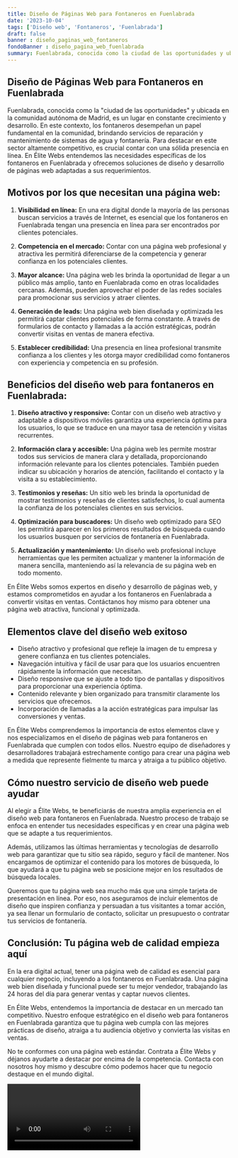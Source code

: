```yaml
---
title: Diseño de Páginas Web para Fontaneros en Fuenlabrada
date: '2023-10-04'
tags: ['Diseño web', 'Fontaneros', 'Fuenlabrada']
draft: false
banner : diseño_paginas_web_fontaneros
fondoBanner : diseño_pagina_web_fuenlabrada
summary: Fuenlabrada, conocida como la ciudad de las oportunidades y ubicada en la comunidad autónoma de Madrid, es un lugar en constante crecimiento y desarrollo. En este contexto, los fontaneros desempeñan un papel fundamental en la comunidad, brindando servicios de reparación y mantenimiento de sistemas de agua y fontanería. Para destacar en este sector altamente competitivo, es crucial contar con una sólida presencia en línea. En Élite Webs entendemos las necesidades específicas de los fontaneros en Fuenlabrada y ofrecemos soluciones de diseño y desarrollo de páginas web adaptadas a sus requerimientos.
---
```


## Diseño de Páginas Web para Fontaneros en Fuenlabrada

Fuenlabrada, conocida como la "ciudad de las oportunidades" y ubicada en la comunidad autónoma de Madrid, es un lugar en constante crecimiento y desarrollo. En este contexto, los fontaneros desempeñan un papel fundamental en la comunidad, brindando servicios de reparación y mantenimiento de sistemas de agua y fontanería. Para destacar en este sector altamente competitivo, es crucial contar con una sólida presencia en línea. En Élite Webs entendemos las necesidades específicas de los fontaneros en Fuenlabrada y ofrecemos soluciones de diseño y desarrollo de páginas web adaptadas a sus requerimientos.

## Motivos por los que necesitan una página web:

1. **Visibilidad en línea:** En una era digital donde la mayoría de las personas buscan servicios a través de Internet, es esencial que los fontaneros en Fuenlabrada tengan una presencia en línea para ser encontrados por clientes potenciales.

2. **Competencia en el mercado:** Contar con una página web profesional y atractiva les permitirá diferenciarse de la competencia y generar confianza en los potenciales clientes.

3. **Mayor alcance:** Una página web les brinda la oportunidad de llegar a un público más amplio, tanto en Fuenlabrada como en otras localidades cercanas. Además, pueden aprovechar el poder de las redes sociales para promocionar sus servicios y atraer clientes.

4. **Generación de leads:** Una página web bien diseñada y optimizada les permitirá captar clientes potenciales de forma constante. A través de formularios de contacto y llamadas a la acción estratégicas, podrán convertir visitas en ventas de manera efectiva.

5. **Establecer credibilidad:** Una presencia en línea profesional transmite confianza a los clientes y les otorga mayor credibilidad como fontaneros con experiencia y competencia en su profesión.

## Beneficios del diseño web para fontaneros en Fuenlabrada:

1. **Diseño atractivo y responsive:** Contar con un diseño web atractivo y adaptable a dispositivos móviles garantiza una experiencia óptima para los usuarios, lo que se traduce en una mayor tasa de retención y visitas recurrentes.

2. **Información clara y accesible:** Una página web les permite mostrar todos sus servicios de manera clara y detallada, proporcionando información relevante para los clientes potenciales. También pueden indicar su ubicación y horarios de atención, facilitando el contacto y la visita a su establecimiento.

3. **Testimonios y reseñas:** Un sitio web les brinda la oportunidad de mostrar testimonios y reseñas de clientes satisfechos, lo cual aumenta la confianza de los potenciales clientes en sus servicios.

4. **Optimización para buscadores:** Un diseño web optimizado para SEO les permitirá aparecer en los primeros resultados de búsqueda cuando los usuarios busquen por servicios de fontanería en Fuenlabrada.

5. **Actualización y mantenimiento:** Un diseño web profesional incluye herramientas que les permiten actualizar y mantener la información de manera sencilla, manteniendo así la relevancia de su página web en todo momento.

En Élite Webs somos expertos en diseño y desarrollo de páginas web, y estamos comprometidos en ayudar a los fontaneros en Fuenlabrada a convertir visitas en ventas. Contáctanos hoy mismo para obtener una página web atractiva, funcional y optimizada.

<GifSeo />

<Cta />

## Elementos clave del diseño web exitoso

- Diseño atractivo y profesional que refleje la imagen de tu empresa y genere confianza en tus clientes potenciales.
- Navegación intuitiva y fácil de usar para que los usuarios encuentren rápidamente la información que necesitan.
- Diseño responsive que se ajuste a todo tipo de pantallas y dispositivos para proporcionar una experiencia óptima.
- Contenido relevante y bien organizado para transmitir claramente los servicios que ofrecemos.
- Incorporación de llamadas a la acción estratégicas para impulsar las conversiones y ventas.

En Élite Webs comprendemos la importancia de estos elementos clave y nos especializamos en el diseño de páginas web para fontaneros en Fuenlabrada que cumplen con todos ellos. Nuestro equipo de diseñadores y desarrolladores trabajará estrechamente contigo para crear una página web a medida que represente fielmente tu marca y atraiga a tu público objetivo.

## Cómo nuestro servicio de diseño web puede ayudar

Al elegir a Élite Webs, te beneficiarás de nuestra amplia experiencia en el diseño web para fontaneros en Fuenlabrada. Nuestro proceso de trabajo se enfoca en entender tus necesidades específicas y en crear una página web que se adapte a tus requerimientos.

Además, utilizamos las últimas herramientas y tecnologías de desarrollo web para garantizar que tu sitio sea rápido, seguro y fácil de mantener. Nos encargamos de optimizar el contenido para los motores de búsqueda, lo que ayudará a que tu página web se posicione mejor en los resultados de búsqueda locales.

Queremos que tu página web sea mucho más que una simple tarjeta de presentación en línea. Por eso, nos aseguramos de incluir elementos de diseño que inspiren confianza y persuadan a tus visitantes a tomar acción, ya sea llenar un formulario de contacto, solicitar un presupuesto o contratar tus servicios de fontanería.

## Conclusión: Tu página web de calidad empieza aquí

En la era digital actual, tener una página web de calidad es esencial para cualquier negocio, incluyendo a los fontaneros en Fuenlabrada. Una página web bien diseñada y funcional puede ser tu mejor vendedor, trabajando las 24 horas del día para generar ventas y captar nuevos clientes.

En Élite Webs, entendemos la importancia de destacar en un mercado tan competitivo. Nuestro enfoque estratégico en el diseño web para fontaneros en Fuenlabrada garantiza que tu página web cumpla con las mejores prácticas de diseño, atraiga a tu audiencia objetivo y convierta las visitas en ventas.

No te conformes con una página web estándar. Contrata a Élite Webs y déjanos ayudarte a destacar por encima de la competencia. Contacta con nosotros hoy mismo y descubre cómo podemos hacer que tu negocio destaque en el mundo digital.

<Video />

<CtaBot job='Fontaneros' city='Fuenlabrada'/>

<Gmaps query='Fuenlabrada+españa+maps' />